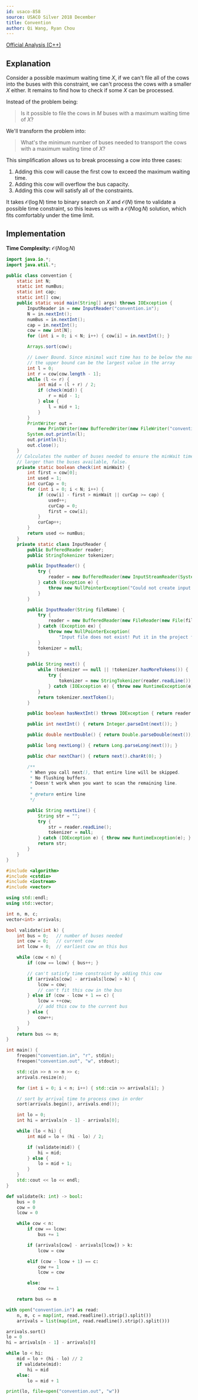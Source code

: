 ```yaml
---
id: usaco-858
source: USACO Silver 2018 December
title: Convention
author: Qi Wang, Ryan Chou
---
```


[Official Analysis (C++)](http://www.usaco.org/current/data/sol_convention_silver_dec18.html)

## Explanation

Consider a possible maximum waiting time $X$, if we can't file all of the cows into the buses with this constraint, we can't process the cows with a smaller $X$ either. It remains to find how to check if some $X$ can be processed.

Instead of the problem being:

> Is it possible to file the cows in $M$ buses with a maximum waiting time of $X$?

We'll transform the problem into:
> What's the minimum number of buses needed to transport the cows with a maximum waiting time of $X$?

This simplification allows us to break processing a cow into three cases:

1. Adding this cow will cause the first cow to exceed the maximum waiting time.
2. Adding this cow will overflow the bus capacity.
3. Adding this cow will satisfy all of the constraints.

It takes $\mathcal{O}(\log N)$ time to binary search on $X$ and $\mathcal{O}(N)$ time to validate a possible time constraint, so this leaves us with a $\mathcal{O}(N\log N)$ solution, which fits comfortably under the time limit.

## Implementation
**Time Complexity:** $\mathcal{O}(N\log N)$

<LanguageSection>
<JavaSection>

```java
import java.io.*;
import java.util.*;

public class convention {
	static int N;
	static int numBus;
	static int cap;
	static int[] cow;
	public static void main(String[] args) throws IOException {
		InputReader in = new InputReader("convention.in");
		N = in.nextInt();
		numBus = in.nextInt();
		cap = in.nextInt();
		cow = new int[N];
		for (int i = 0; i < N; i++) { cow[i] = in.nextInt(); }

		Arrays.sort(cow);

		// Lower Bound. Since minimal wait time has to be below the max arrival
		// the upper bound can be the largest value in the array
		int l = 0;
		int r = cow[cow.length - 1];
		while (l <= r) {
			int mid = (l + r) / 2;
			if (check(mid)) {
				r = mid - 1;
			} else {
				l = mid + 1;
			}
		}
		PrintWriter out =
		    new PrintWriter(new BufferedWriter(new FileWriter("convention.out")));
		System.out.println(l);
		out.println(l);
		out.close();
	}
	// Calculates the number of buses needed to ensure the minWait time. If
	// larger than the buses available, false.
	private static boolean check(int minWait) {
		int first = cow[0];
		int used = 1;
		int curCap = 0;
		for (int i = 0; i < N; i++) {
			if (cow[i] - first > minWait || curCap >= cap) {
				used++;
				curCap = 0;
				first = cow[i];
			}
			curCap++;
		}
		return used <= numBus;
	}
	private static class InputReader {
		public BufferedReader reader;
		public StringTokenizer tokenizer;

		public InputReader() {
			try {
				reader = new BufferedReader(new InputStreamReader(System.in), 32768);
			} catch (Exception e) {
				throw new NullPointerException("Could not create input stream");
			}
		}

		public InputReader(String fileName) {
			try {
				reader = new BufferedReader(new FileReader(new File(fileName)), 32768);
			} catch (Exception ex) {
				throw new NullPointerException(
				    "Input file does not exist! Put it in the project folder.");
			}
			tokenizer = null;
		}

		public String next() {
			while (tokenizer == null || !tokenizer.hasMoreTokens()) {
				try {
					tokenizer = new StringTokenizer(reader.readLine());
				} catch (IOException e) { throw new RuntimeException(e); }
			}
			return tokenizer.nextToken();
		}

		public boolean hasNextInt() throws IOException { return reader.ready(); }

		public int nextInt() { return Integer.parseInt(next()); }

		public double nextDouble() { return Double.parseDouble(next()); }

		public long nextLong() { return Long.parseLong(next()); }

		public char nextChar() { return next().charAt(0); }

		/**
		 * When you call next(), that entire line will be skipped.
		 * No flushing buffers.
		 * Doesn't work when you want to scan the remaining line.
		 *
		 * @return entire line
		 */

		public String nextLine() {
			String str = "";
			try {
				str = reader.readLine();
				tokenizer = null;
			} catch (IOException e) { throw new RuntimeException(e); }
			return str;
		}
	}
}
```

</JavaSection>
<CPPSection>

```cpp
#include <algorithm>
#include <cstdio>
#include <iostream>
#include <vector>

using std::endl;
using std::vector;

int n, m, c;
vector<int> arrivals;

bool validate(int k) {
	int bus = 0;   // number of buses needed
	int cow = 0;   // current cow
	int lcow = 0;  // earliest cow on this bus

	while (cow < n) {
		if (cow == lcow) { bus++; }

		// can't satisfy time constraint by adding this cow
		if (arrivals[cow] - arrivals[lcow] > k) {
			lcow = cow;
			// can't fit this cow in the bus
		} else if (cow - lcow + 1 == c) {
			lcow = ++cow;
			// add this cow to the current bus
		} else {
			cow++;
		}
	}
	return bus <= m;
}

int main() {
	freopen("convention.in", "r", stdin);
	freopen("convention.out", "w", stdout);

	std::cin >> n >> m >> c;
	arrivals.resize(n);

	for (int i = 0; i < n; i++) { std::cin >> arrivals[i]; }

	// sort by arrival time to process cows in order
	sort(arrivals.begin(), arrivals.end());

	int lo = 0;
	int hi = arrivals[n - 1] - arrivals[0];

	while (lo < hi) {
		int mid = lo + (hi - lo) / 2;

		if (validate(mid)) {
			hi = mid;
		} else {
			lo = mid + 1;
		}
	}
	std::cout << lo << endl;
}
```

</CPPSection>
<PySection>

```py
def validate(k: int) -> bool:
    bus = 0
    cow = 0
    lcow = 0

    while cow < n:
        if cow == lcow:
            bus += 1

        if (arrivals[cow] - arrivals[lcow]) > k:
            lcow = cow

        elif (cow - lcow + 1) == c:
            cow += 1
            lcow = cow

        else:
            cow += 1

    return bus <= m 

with open("convention.in") as read:
    n, m, c = map(int, read.readline().strip().split())
    arrivals = list(map(int, read.readline().strip().split()))

arrivals.sort()
lo = 0
hi = arrivals[n - 1] - arrivals[0]

while lo < hi:
    mid = lo + (hi - lo) // 2
    if validate(mid):
        hi = mid
    else:
        lo = mid + 1

print(lo, file=open("convention.out", "w"))
```

</PySection>
</LanguageSection>
